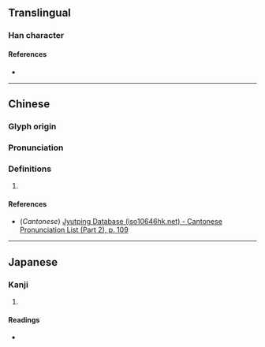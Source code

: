 {{character info/new}}
==Translingual==

===Han character===
{{Han char|rn=61|rad=心|as=10|sn=13|four=|canj=PKOK|ids=⿰忄疾}}

====References====
* {{Han ref|kx=0396.230|dkj=10998|dj=0735.110|hdz=42338.130|uh=6131|ud=24881}}

----

==Chinese==
{{zh-forms}}

===Glyph origin===
{{Han etym}}

===Pronunciation===
{{zh-pron
|m=jí
|c=zat6
|mc=y
|oc=y
|ma=
|cat=
}}

===Definitions===
{{zh-hanzi}}

# {{rfdef|zh}}
====References====
* (''Cantonese'') [http://www.iso10646hk.net/jp/document/download.jsp Jyutping Database (iso10646hk.net) - Cantonese Pronunciation List (Part 2), p. 109]

----

==Japanese==

===Kanji===
{{ja-kanji|grade=|rs=心10}}

# {{defn|lang=ja|sort=心10}}

====Readings====
* {{ja-readings|on=[[しつ]] (shitsu), [[しち]] (shichi)|kun=[[くるしむ]] (kurushimu)}}